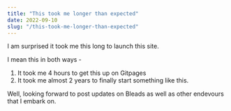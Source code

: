 ```yaml
---
title: "This took me longer than expected"
date: 2022-09-10
slug: "/this-took-me-longer-than-expected"
---
```


I am surprised it took me this long to launch this site. 

I mean this in both ways - 

1. It took me 4 hours to get this up on Gitpages 
2. It took me almost 2 years to finally start something like this.

Well, looking forward to post updates on Bleads as well as other endevours that I embark on.